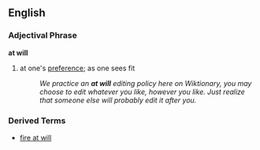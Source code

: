 ==English==
=== Adjectival Phrase ===
'''at will'''
# {{idiom}} at one's [[preference]]; as one sees fit
#: ''We practice an '''at will''' editing policy here on Wiktionary, you may choose to edit whatever you like, however you like. Just realize that someone else will probably edit it after you.''

=== Derived Terms ===
*[[fire at will]]